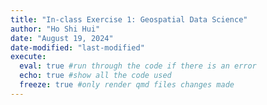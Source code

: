 ```yaml
---
title: "In-class Exercise 1: Geospatial Data Science"
author: "Ho Shi Hui"
date: "August 19, 2024"
date-modified: "last-modified"
execute: 
  eval: true #run through the code if there is an error
  echo: true #show all the code used
  freeze: true #only render qmd files changes made
---
```

